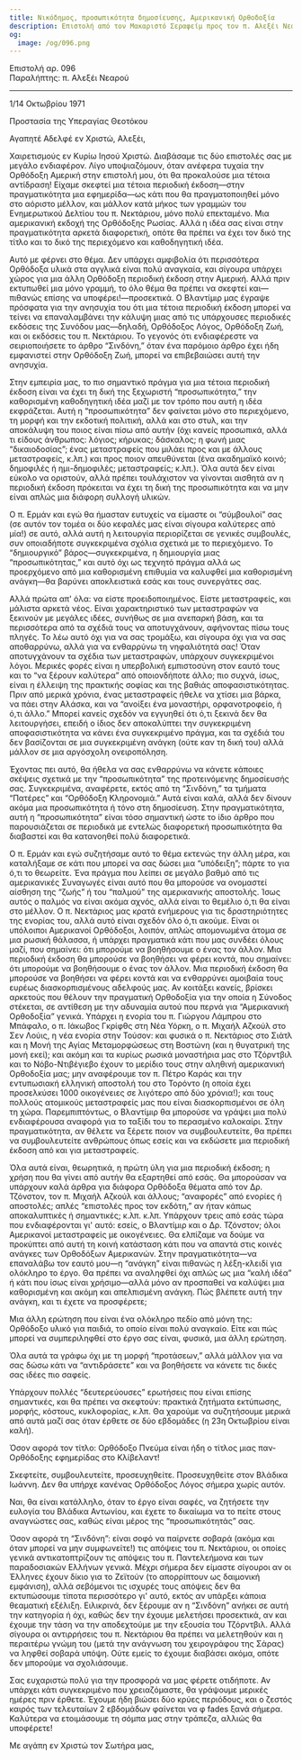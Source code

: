 ```yaml
---
title: Νικόδημος, προσωπικότητα δημοσίευσης, Αμερικανική Ορθοδοξία
description: Επιστολή από τον Μακαριστό Σεραφείμ προς τον π. Αλεξέι Νεαρού.
og:
  image: /og/096.png
---
```


<div style={{textAlign:'right', fontFamily:'monospace'}}>Επιστολή αρ. 096</div>
<div style={{textAlign:'left', fontFamily:'monospace'}}>Παραλήπτης: π. Αλεξέι Νεαρού</div>

---

1/14 Οκτωβρίου 1971

Προστασία της Υπεραγίας Θεοτόκου

Αγαπητέ Αδελφέ εν Χριστώ, Αλεξέι,

Χαιρετισμούς εν Κυρίω Ιησού Χριστώ. Διαβάσαμε τις δύο επιστολές σας με μεγάλο ενδιαφέρον. Λίγο υποψιαζόμουν, όταν ανέφερα τυχαία την Ορθόδοξη Αμερική στην επιστολή μου, ότι θα προκαλούσε μια τέτοια αντίδραση! Είχαμε σκεφτεί μια τέτοια περιοδική έκδοση—στην πραγματικότητα μια εφημερίδα—ως κάτι που θα πραγματοποιηθεί μόνο στο αόριστο μέλλον, και μάλλον κατά μήκος των γραμμών του Ενημερωτικού Δελτίου του π. Νεκτάριου, μόνο πολύ επεκταμένο. Μια αμερικανική εκδοχή της Ορθόδοξης Ρωσίας. Αλλά η ιδέα σας είναι στην πραγματικότητα αρκετά διαφορετική, οπότε θα πρέπει να έχει τον δικό της τίτλο και το δικό της περιεχόμενο και καθοδηγητική ιδέα.

Αυτό με φέρνει στο θέμα. Δεν υπάρχει αμφιβολία ότι περισσότερα Ορθόδοξα υλικά στα αγγλικά είναι πολύ αναγκαία, και σίγουρα υπάρχει χώρος για μια άλλη Ορθόδοξη περιοδική έκδοση στην Αμερική. Αλλά πριν εκτυπωθεί μια μόνο γραμμή, το όλο θέμα θα πρέπει να σκεφτεί και—πιθανώς επίσης να υποφέρει!—προσεκτικά. Ο Βλαντίμιρ μας έγραψε πρόσφατα για την ανησυχία του ότι μια τέτοια περιοδική έκδοση μπορεί να τείνει να επαναλαμβάνει την κάλυψη μιας από τις υπάρχουσες περιοδικές εκδόσεις της Συνόδου μας—δηλαδή, Ορθόδοξος Λόγος, Ορθόδοξη Ζωή, και οι εκδόσεις του π. Νεκτάριου. Το γεγονός ότι ενδιαφέρεστε να σειριοποιήσετε το άρθρο “Σινδόνη,” όταν ένα παρόμοιο άρθρο έχει ήδη εμφανιστεί στην Ορθόδοξη Ζωή, μπορεί να επιβεβαιώσει αυτή την ανησυχία.

Στην εμπειρία μας, το πιο σημαντικό πράγμα για μια τέτοια περιοδική έκδοση είναι να έχει τη δική της ξεχωριστή “προσωπικότητα,” την καθορισμένη καθοδηγητική ιδέα μαζί με τον τρόπο που αυτή η ιδέα εκφράζεται. Αυτή η “προσωπικότητα” δεν φαίνεται μόνο στο περιεχόμενο, τη μορφή και την εκδοτική πολιτική, αλλά και στο στυλ, και την αποκάλυψη του ποιος είναι πίσω από αυτήν (όχι κανείς προσωπικά, αλλά τι είδους άνθρωπος: λόγιος; κήρυκας; δάσκαλος; η φωνή μιας “δικαιοδοσίας”; ένας μεταστραφείς που μιλάει προς και με άλλους μεταστραφείς, κ.λπ.) και προς ποιον απευθύνεται (ένα ακαδημαϊκό κοινό; δημοφιλές ή ημι-δημοφιλές; μεταστραφείς; κ.λπ.). Όλα αυτά δεν είναι εύκολο να οριστούν, αλλά πρέπει τουλάχιστον να γίνονται αισθητά αν η περιοδική έκδοση πρόκειται να έχει τη δική της προσωπικότητα και να μην είναι απλώς μια διάφορη συλλογή υλικών.

Ο π. Ερμάν και εγώ θα ήμασταν ευτυχείς να είμαστε οι “σύμβουλοί” σας (σε αυτόν τον τομέα οι δύο κεφαλές μας είναι σίγουρα καλύτερες από μία!) σε αυτό, αλλά αυτή η λειτουργία περιορίζεται σε γενικές συμβουλές, συν οποιαδήποτε συγκεκριμένα σχόλια σχετικά με το περιεχόμενο. Το “δημιουργικό” βάρος—συγκεκριμένα, η δημιουργία μιας “προσωπικότητας,” και αυτό όχι ως τεχνητό πράγμα αλλά ως προερχόμενο από μια καθορισμένη επιθυμία να καλυφθεί μια καθορισμένη ανάγκη—θα βαρύνει αποκλειστικά εσάς και τους συνεργάτες σας.

Αλλά πρώτα απ' όλα: να είστε προειδοποιημένος. Είστε μεταστραφείς, και μάλιστα αρκετά νέος. Είναι χαρακτηριστικό των μεταστραφών να ξεκινούν με μεγάλες ιδέες, συνήθως σε μια ανεπαρκή βάση, και τα περισσότερα από τα σχέδιά τους να αποτυγχάνουν, αφήνοντας πίσω τους πληγές. Το λέω αυτό όχι για να σας τρομάξω, και σίγουρα όχι για να σας αποθαρρύνω, αλλά για να ενθαρρύνω τη νηφαλιότητά σας! Όταν αποτυγχάνουν τα σχέδια των μεταστραφών, υπάρχουν συγκεκριμένοι λόγοι. Μερικές φορές είναι η υπερβολική εμπιστοσύνη στον εαυτό τους και το “να ξέρουν καλύτερα” από οποιονδήποτε άλλο; πιο συχνά, ίσως, είναι η έλλειψη της πρακτικής σοφίας και της βαθιάς αποφασιστικότητας. Πριν από μερικά χρόνια, ένας μεταστραφείς ήθελε να χτίσει μια βάρκα, να πάει στην Αλάσκα, και να “ανοίξει ένα μοναστήρι, ορφανοτροφείο, ή ό,τι άλλο.” Μπορεί κανείς σχεδόν να εγγυηθεί ότι ό,τι ξεκινά δεν θα λειτουργήσει, επειδή ο ίδιος δεν αποκαλύπτει την συγκεκριμένη αποφασιστικότητα να κάνει ένα συγκεκριμένο πράγμα, και τα σχέδιά του δεν βασίζονται σε μια συγκεκριμένη ανάγκη (ούτε καν τη δική του) αλλά μάλλον σε μια αργόσχολη ονειροπόληση.

Έχοντας πει αυτό, θα ήθελα να σας ενθαρρύνω να κάνετε κάποιες σκέψεις σχετικά με την “προσωπικότητα” της προτεινόμενης δημοσίευσής σας. Συγκεκριμένα, αναφέρετε, εκτός από τη “Σινδόνη,” τα τμήματα “Πατέρες” και “Ορθόδοξη Κληρονομιά.” Αυτά είναι καλά, αλλά δεν δίνουν ακόμα μια προσωπικότητα ή τόνο στη δημοσίευση. Στην πραγματικότητα, αυτή η “προσωπικότητα” είναι τόσο σημαντική ώστε το ίδιο άρθρο που παρουσιάζεται σε περιοδικά με εντελώς διαφορετική προσωπικότητα θα διαβαστεί και θα κατανοηθεί πολύ διαφορετικά.

Ο π. Ερμάν και εγώ συζητήσαμε αυτό το θέμα εκτενώς την άλλη μέρα, και καταλήξαμε σε κάτι που μπορεί να σας δώσει μια “υπόδειξη”; πάρτε το για ό,τι το θεωρείτε. Ένα πράγμα που λείπει σε μεγάλο βαθμό από τις αμερικανικές Συναγωγές είναι αυτό που θα μπορούσε να ονομαστεί αίσθηση της “ζωής” ή του “παλμού” της αμερικανικής αποστολής. Ίσως αυτός ο παλμός να είναι ακόμα αχνός, αλλά είναι το θεμέλιο ό,τι θα είναι στο μέλλον. Ο π. Νεκτάριος μας κρατά ενήμερους για τις δραστηριότητες της ενορίας του, αλλά αυτό είναι σχεδόν όλο ό,τι ακούμε. Είναι οι υπόλοιποι Αμερικανοί Ορθόδοξοι, λοιπόν, απλώς απομονωμένα άτομα σε μια ρωσική θάλασσα, ή υπάρχει πραγματικά κάτι που μας συνδέει όλους μαζί, που σημαίνει: ότι μπορούμε να βοηθήσουμε ο ένας τον άλλον. Μια περιοδική έκδοση θα μπορούσε να βοηθήσει να φέρει κοντά, που σημαίνει: ότι μπορούμε να βοηθήσουμε ο ένας τον άλλον. Μια περιοδική έκδοση θα μπορούσε να βοηθήσει να φέρει κοντά και να ενθαρρύνει αμοιβαία τους ευρέως διασκορπισμένους αδελφούς μας. Αν κοιτάξει κανείς, βρίσκει αρκετούς που θέλουν την πραγματική Ορθοδοξία για την οποία η Σύνοδος στέκεται, σε αντίθεση με την αδυναμία αυτού που περνά για “Αμερικανική Ορθοδοξία” γενικά. Υπάρχει η ενορία του π. Γιώργου Λάμπρου στο Μπάφαλο, ο π. Ιάκωβος Γκρίφθς στη Νέα Υόρκη, ο π. Μιχαήλ Αζκούλ στο Σεν Λούις, η νέα ενορία στην Τούσον: και φυσικά ο π. Νεκτάριος στο Σιάτλ και η Μονή της Αγίας Μεταμορφώσεως στη Βοστώνη (και η θυγατρική της μονή εκεί); και ακόμη και τα κυρίως ρωσικά μοναστήρια μας στο Τζόρντβιλ και το Νόβο-Ντιβέγιεβο έχουν το μερίδιο τους στην αληθινή αμερικανική Ορθοδοξία μας; μην αναφέρουμε τον π. Πέτρο Καράς και την εντυπωσιακή ελληνική αποστολή του στο Τορόντο (η οποία έχει προσελκύσει 1000 οικογένειες σε λιγότερο από δύο χρόνια!); και τους πολλούς ατομικούς μεταστραφείς μας που είναι διασκορπισμένοι σε όλη τη χώρα. Παρεμπιπτόντως, ο Βλαντίμιρ θα μπορούσε να γράψει μια πολύ ενδιαφέρουσα αναφορά για το ταξίδι του το περασμένο καλοκαίρι. Στην πραγματικότητα, αν θέλετε να ξέρετε ποιον να συμβουλευτείτε, θα πρέπει να συμβουλευτείτε ανθρώπους όπως εσείς και να εκδώσετε μια περιοδική έκδοση από και για μεταστραφείς.

Όλα αυτά είναι, θεωρητικά, η πρώτη ύλη για μια περιοδική έκδοση; η χρήση που θα γίνει από αυτήν θα εξαρτηθεί από εσάς. Θα μπορούσαν να υπάρχουν καλά άρθρα για διάφορα Ορθόδοξα θέματα από τον Δρ. Τζόνστον, τον π. Μιχαήλ Αζκούλ και άλλους; “αναφορές” από ενορίες ή αποστολές; απλές “επιστολές προς τον εκδότη,” αν ήταν κάπως αποκαλυπτικές ή σημαντικές; κ.λπ. κ.λπ. Υπάρχουν τρεις από εσάς τώρα που ενδιαφέρονται γι' αυτό: εσείς, ο Βλαντίμιρ και ο Δρ. Τζόνστον; όλοι Αμερικανοί μεταστραφείς με οικογένειες. Θα ελπίζαμε να δούμε να προκύπτει από αυτή τη κοινή κατάσταση κάτι που να απαντά στις κοινές ανάγκες των Ορθοδόξων Αμερικανών. Στην πραγματικότητα—να επαναλάβω τον εαυτό μου—η “ανάγκη” είναι πιθανώς η λέξη-κλειδί για ολόκληρο το έργο. Θα πρέπει να αναληφθεί όχι απλώς ως μια “καλή ιδέα” ή κάτι που ίσως είναι χρήσιμο—αλλά μόνο αν προσπαθεί να καλύψει μια καθορισμένη και ακόμη και απελπισμένη ανάγκη. Πώς βλέπετε αυτή την ανάγκη, και τι έχετε να προσφέρετε;

Μια άλλη ερώτηση που είναι ένα ολόκληρο πεδίο από μόνη της: Ορθόδοξο υλικό για παιδιά, το οποίο είναι πολύ αναγκαίο. Είτε και πώς μπορεί να συμπεριληφθεί στο έργο σας είναι, φυσικά, μια άλλη ερώτηση.

Όλα αυτά τα γράφω όχι με τη μορφή “προτάσεων,” αλλά μάλλον για να σας δώσω κάτι να “αντιδράσετε” και να βοηθήσετε να κάνετε τις δικές σας ιδέες πιο σαφείς.

Υπάρχουν πολλές “δευτερεύουσες” ερωτήσεις που είναι επίσης σημαντικές, και θα πρέπει να σκεφτούν: πρακτικά ζητήματα εκτύπωσης, μορφής, κόστους, κυκλοφορίας, κ.λπ. Θα χαρούμε να συζητήσουμε μερικά από αυτά μαζί σας όταν έρθετε σε δύο εβδομάδες (η 23η Οκτωβρίου είναι καλή).

Όσον αφορά τον τίτλο: Ορθόδοξο Πνεύμα είναι ήδη ο τίτλος μιας παν-Ορθόδοξης εφημερίδας στο Κλίβελαντ!

Σκεφτείτε, συμβουλευτείτε, προσευχηθείτε. Προσευχηθείτε στον Βλάδικα Ιωάννη. Δεν θα υπήρχε κανένας Ορθόδοξος Λόγος σήμερα χωρίς αυτόν.

Ναι, θα είναι κατάλληλο, όταν το έργο είναι σαφές, να ζητήσετε την ευλογία του Βλάδικα Αντωνίου, και έχετε το δικαίωμα να το πείτε στους αναγνώστες σας, καθώς είναι μέρος της “προσωπικότητάς” σας.

Όσον αφορά τη “Σινδόνη”: είναι σοφό να παίρνετε σοβαρά (ακόμα και όταν μπορεί να μην συμφωνείτε!) τις απόψεις του π. Νεκτάριου, οι οποίες γενικά αντικατοπτρίζουν τις απόψεις του π. Παντελεήμονα και των παραδοσιακών Ελλήνων γενικά. Μέχρι σήμερα δεν είμαστε σίγουροι αν οι Έλληνες έχουν δίκιο για το Ζεϊτούν (το απορρίπτουν ως δαιμονική εμφάνιση), αλλά σεβόμενοι τις ισχυρές τους απόψεις δεν θα εκτυπώσουμε τίποτα περισσότερο γι' αυτό, εκτός αν υπάρξει κάποια θεαματική εξέλιξη. Ειλικρινά, δεν ξέρουμε αν η “Σινδόνη” ανήκει σε αυτή την κατηγορία ή όχι, καθώς δεν την έχουμε μελετήσει προσεκτικά, αν και έχουμε την τάση να την αποδεχτούμε με την εξουσία του Τζόρντβιλ. Αλλά σίγουρα οι αντιρρήσεις του π. Νεκτάριου θα πρέπει να μελετηθούν και η περαιτέρω γνώμη του (μετά την ανάγνωση του χειρογράφου της Σάρας) να ληφθεί σοβαρά υπόψη. Ούτε εμείς το έχουμε διαβάσει ακόμα, οπότε δεν μπορούμε να σχολιάσουμε.

Σας ευχαριστώ πολύ για την προσφορά να μας φέρετε οτιδήποτε. Αν υπάρχει κάτι συγκεκριμένο που χρειαζόμαστε, θα γράψουμε μερικές ημέρες πριν έρθετε. Έχουμε ήδη βιώσει δύο κρύες περιόδους, και ο ζεστός καιρός των τελευταίων 2 εβδομάδων φαίνεται να φ fades ξανά σήμερα. Καλύτερα να ετοιμάσουμε τη σόμπα μας στην τράπεζα, αλλιώς θα υποφέρετε!

Με αγάπη εν Χριστώ τον Σωτήρα μας,

